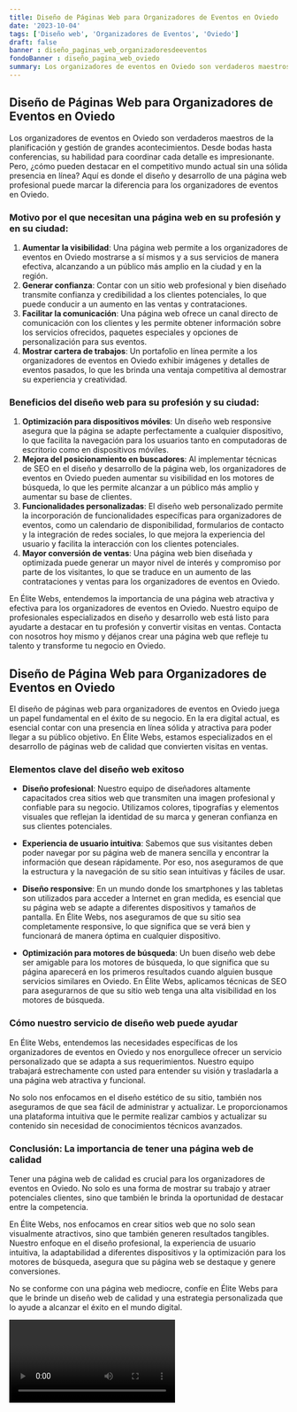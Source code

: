 ```yaml
---
title: Diseño de Páginas Web para Organizadores de Eventos en Oviedo
date: '2023-10-04'
tags: ['Diseño web', 'Organizadores de Eventos', 'Oviedo']
draft: false
banner : diseño_paginas_web_organizadoresdeeventos
fondoBanner : diseño_pagina_web_oviedo
summary: Los organizadores de eventos en Oviedo son verdaderos maestros de la planificación y gestión de grandes acontecimientos. Desde bodas hasta conferencias, su habilidad para coordinar cada detalle es impresionante. Pero, ¿cómo pueden destacar en el competitivo mundo actual sin una sólida presencia en línea? Aquí es donde el diseño y desarrollo de una página web profesional puede marcar la diferencia para los organizadores de eventos en Oviedo.
---
```


## Diseño de Páginas Web para Organizadores de Eventos en Oviedo

Los organizadores de eventos en Oviedo son verdaderos maestros de la planificación y gestión de grandes acontecimientos. Desde bodas hasta conferencias, su habilidad para coordinar cada detalle es impresionante. Pero, ¿cómo pueden destacar en el competitivo mundo actual sin una sólida presencia en línea? Aquí es donde el diseño y desarrollo de una página web profesional puede marcar la diferencia para los organizadores de eventos en Oviedo.

### Motivo por el que necesitan una página web en su profesión y en su ciudad:

1. **Aumentar la visibilidad**: Una página web permite a los organizadores de eventos en Oviedo mostrarse a sí mismos y a sus servicios de manera efectiva, alcanzando a un público más amplio en la ciudad y en la región.
2. **Generar confianza**: Contar con un sitio web profesional y bien diseñado transmite confianza y credibilidad a los clientes potenciales, lo que puede conducir a un aumento en las ventas y contrataciones.
3. **Facilitar la comunicación**: Una página web ofrece un canal directo de comunicación con los clientes y les permite obtener información sobre los servicios ofrecidos, paquetes especiales y opciones de personalización para sus eventos.
4. **Mostrar cartera de trabajos**: Un portafolio en línea permite a los organizadores de eventos en Oviedo exhibir imágenes y detalles de eventos pasados, lo que les brinda una ventaja competitiva al demostrar su experiencia y creatividad.

### Beneficios del diseño web para su profesión y su ciudad:

1. **Optimización para dispositivos móviles**: Un diseño web responsive asegura que la página se adapte perfectamente a cualquier dispositivo, lo que facilita la navegación para los usuarios tanto en computadoras de escritorio como en dispositivos móviles.
2. **Mejora del posicionamiento en buscadores**: Al implementar técnicas de SEO en el diseño y desarrollo de la página web, los organizadores de eventos en Oviedo pueden aumentar su visibilidad en los motores de búsqueda, lo que les permite alcanzar a un público más amplio y aumentar su base de clientes.
3. **Funcionalidades personalizadas**: El diseño web personalizado permite la incorporación de funcionalidades específicas para organizadores de eventos, como un calendario de disponibilidad, formularios de contacto y la integración de redes sociales, lo que mejora la experiencia del usuario y facilita la interacción con los clientes potenciales.
4. **Mayor conversión de ventas**: Una página web bien diseñada y optimizada puede generar un mayor nivel de interés y compromiso por parte de los visitantes, lo que se traduce en un aumento de las contrataciones y ventas para los organizadores de eventos en Oviedo.

En Élite Webs, entendemos la importancia de una página web atractiva y efectiva para los organizadores de eventos en Oviedo. Nuestro equipo de profesionales especializados en diseño y desarrollo web está listo para ayudarte a destacar en tu profesión y convertir visitas en ventas. Contacta con nosotros hoy mismo y déjanos crear una página web que refleje tu talento y transforme tu negocio en Oviedo.

<GifSeo />

<Cta />

## Diseño de Página Web para Organizadores de Eventos en Oviedo

El diseño de páginas web para organizadores de eventos en Oviedo juega un papel fundamental en el éxito de su negocio. En la era digital actual, es esencial contar con una presencia en línea sólida y atractiva para poder llegar a su público objetivo. En Élite Webs, estamos especializados en el desarrollo de páginas web de calidad que convierten visitas en ventas.

### Elementos clave del diseño web exitoso

- **Diseño profesional**: Nuestro equipo de diseñadores altamente capacitados crea sitios web que transmiten una imagen profesional y confiable para su negocio. Utilizamos colores, tipografías y elementos visuales que reflejan la identidad de su marca y generan confianza en sus clientes potenciales.

- **Experiencia de usuario intuitiva**: Sabemos que sus visitantes deben poder navegar por su página web de manera sencilla y encontrar la información que desean rápidamente. Por eso, nos aseguramos de que la estructura y la navegación de su sitio sean intuitivas y fáciles de usar.

- **Diseño responsive**: En un mundo donde los smartphones y las tabletas son utilizados para acceder a Internet en gran medida, es esencial que su página web se adapte a diferentes dispositivos y tamaños de pantalla. En Élite Webs, nos aseguramos de que su sitio sea completamente responsive, lo que significa que se verá bien y funcionará de manera óptima en cualquier dispositivo.

- **Optimización para motores de búsqueda**: Un buen diseño web debe ser amigable para los motores de búsqueda, lo que significa que su página aparecerá en los primeros resultados cuando alguien busque servicios similares en Oviedo. En Élite Webs, aplicamos técnicas de SEO para asegurarnos de que su sitio web tenga una alta visibilidad en los motores de búsqueda.

### Cómo nuestro servicio de diseño web puede ayudar

En Élite Webs, entendemos las necesidades específicas de los organizadores de eventos en Oviedo y nos enorgullece ofrecer un servicio personalizado que se adapta a sus requerimientos. Nuestro equipo trabajará estrechamente con usted para entender su visión y trasladarla a una página web atractiva y funcional.

No solo nos enfocamos en el diseño estético de su sitio, también nos aseguramos de que sea fácil de administrar y actualizar. Le proporcionamos una plataforma intuitiva que le permite realizar cambios y actualizar su contenido sin necesidad de conocimientos técnicos avanzados.

### Conclusión: La importancia de tener una página web de calidad

Tener una página web de calidad es crucial para los organizadores de eventos en Oviedo. No solo es una forma de mostrar su trabajo y atraer potenciales clientes, sino que también le brinda la oportunidad de destacar entre la competencia.

En Élite Webs, nos enfocamos en crear sitios web que no solo sean visualmente atractivos, sino que también generen resultados tangibles. Nuestro enfoque en el diseño profesional, la experiencia de usuario intuitiva, la adaptabilidad a diferentes dispositivos y la optimización para los motores de búsqueda, asegura que su página web se destaque y genere conversiones.

No se conforme con una página web mediocre, confíe en Élite Webs para que le brinde un diseño web de calidad y una estrategia personalizada que lo ayude a alcanzar el éxito en el mundo digital.

<Video />

<CtaBot job='Organizadores de Eventos' city='Oviedo'/>

<Gmaps query='Oviedo+españa+maps' />